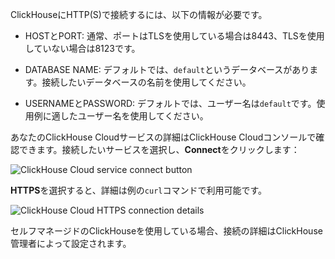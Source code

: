 

ClickHouseにHTTP(S)で接続するには、以下の情報が必要です。

- HOSTとPORT: 通常、ポートはTLSを使用している場合は8443、TLSを使用していない場合は8123です。

- DATABASE NAME: デフォルトでは、`default`というデータベースがあります。接続したいデータベースの名前を使用してください。

- USERNAMEとPASSWORD: デフォルトでは、ユーザー名は`default`です。使用例に適したユーザー名を使用してください。

あなたのClickHouse Cloudサービスの詳細はClickHouse Cloudコンソールで確認できます。接続したいサービスを選択し、**Connect**をクリックします：

<Image img={cloud_connect_button} size="md" alt="ClickHouse Cloud service connect button" border />

**HTTPS**を選択すると、詳細は例の`curl`コマンドで利用可能です。

<Image img={connection_details_https} size="md" alt="ClickHouse Cloud HTTPS connection details" border/>

セルフマネージドのClickHouseを使用している場合、接続の詳細はClickHouse管理者によって設定されます。
```
